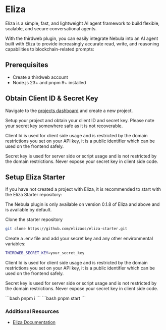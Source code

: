 
# Eliza

Eliza is a simple, fast, and lightweight AI agent framework to build flexible, scalable, and secure conversational agents.

With the thirdweb plugin, you can easily integrate Nebula into an AI agent built with Eliza to provide increasingly accurate read, write, and reasoning capabilities to blockchain-related prompts:

<OpenSourceCard
title="Nebula Plugin"
href="https://github.com/elizaOS/eliza/tree/main/packages/plugin-thirdweb"/>


## Prerequisites

- Create a thirdweb account
- Node.js 23+ and pnpm 9+ installed

## Obtain Client ID & Secret Key

<Steps>

<Step title="Create project">

Navigate to the [projects dashboard](https://thirdweb.com/) and create a new project.

<DocImage src={NewProject} alt="Create a new project"/>
  
</Step>

<Step title="Obtain keys">

Setup your project and obtain your client ID and secret key. Please note your secret key somewhere safe as it is not recoverable.

<Callout variant="warning" title="Client Id vs Secret Key">
Client Id is used for client side usage and is restricted by the domain restrictions you set on your API key, it is a public identifier which can be used on the frontend safely.

Secret key is used for server side or script usage and is not restricted by the domain restrictions. Never expose your secret key in client side code.
</Callout>

<DocImage  src={KeysSetup} alt="Obtain keys"/>

</Step>

</Steps>

## Setup Eliza Starter

If you have not created a project with Eliza, it is recommended to start with the Eliza Starter repository:

<Steps>
<Step title="Clone Starter">
<Callout variant='info' title='Version'>
The Nebula plugin is only available on version 0.1.8 of Eliza and above and is available by default.
</Callout>

Clone the starter repository

```bash
git clone https://github.com/elizaos/eliza-starter.git
```
</Step>

<Step title="Environment Variables">
Create a .env file and add your secret key and any other environmental variables:

```bash
THIRDWEB_SECRET_KEY=your_secret_key
```

<Callout variant="warning" title="Client Id vs Secret Key">
Client Id is used for client side usage and is restricted by the domain restrictions you set on your API key, it is a public identifier which can be used on the frontend safely.

Secret key is used for server side or script usage and is not restricted by the domain restrictions. Never expose your secret key in client side code.
</Callout>
</Step>

<Step title="Install Dependencies">
```bash
pnpm i
```
</Step>

<Step title="Start Eliza">
```bash
pnpm start
```
</Step>

</Steps>

### Additional Resources

- [Eliza Documentation](https://elizaos.github.io/eliza/)